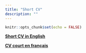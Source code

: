 ```yaml
---
title: "Short CV"
description: ""
---
```


```r
knitr::opts_chunk$set(echo = FALSE)
```

<a href="files/gattuso_short_cv.pdf">**Short CV in English**</a>

<a href="files/gattuso_cv_court.pdf">**CV court en français**</a>